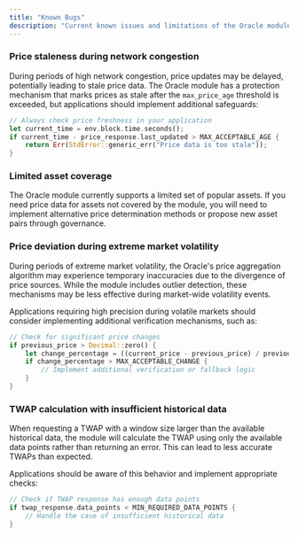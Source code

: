 ```yaml
---
title: "Known Bugs"
description: "Current known issues and limitations of the Oracle module"
---
```


### Price staleness during network congestion

During periods of high network congestion, price updates may be delayed, potentially leading to stale price data. The Oracle module has a protection mechanism that marks prices as stale after the `max_price_age` threshold is exceeded, but applications should implement additional safeguards:

```rust
// Always check price freshness in your application
let current_time = env.block.time.seconds();
if current_time - price_response.last_updated > MAX_ACCEPTABLE_AGE {
    return Err(StdError::generic_err("Price data is too stale"));
}
```

### Limited asset coverage

The Oracle module currently supports a limited set of popular assets. If you need price data for assets not covered by the module, you will need to implement alternative price determination methods or propose new asset pairs through governance.

### Price deviation during extreme market volatility

During periods of extreme market volatility, the Oracle's price aggregation algorithm may experience temporary inaccuracies due to the divergence of price sources. While the module includes outlier detection, these mechanisms may be less effective during market-wide volatility events.

Applications requiring high precision during volatile markets should consider implementing additional verification mechanisms, such as:

```rust
// Check for significant price changes
if previous_price > Decimal::zero() {
    let change_percentage = ((current_price - previous_price) / previous_price).abs();
    if change_percentage > MAX_ACCEPTABLE_CHANGE {
        // Implement additional verification or fallback logic
    }
}
```

### TWAP calculation with insufficient historical data

When requesting a TWAP with a window size larger than the available historical data, the module will calculate the TWAP using only the available data points rather than returning an error. This can lead to less accurate TWAPs than expected.

Applications should be aware of this behavior and implement appropriate checks:

```rust
// Check if TWAP response has enough data points
if twap_response.data_points < MIN_REQUIRED_DATA_POINTS {
    // Handle the case of insufficient historical data
}
``` 